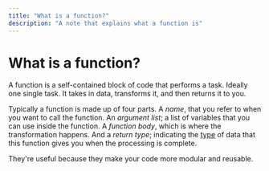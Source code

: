 ```yaml
---
title: "What is a function?"
description: "A note that explains what a function is"
---
```


<Tag tag="Programming"/>

# What is a function? 

<TimeStamp updated="February 27, 2022, 9:20  PM ET"/>

A function is a self-contained block of code that performs a
task. Ideally one single task. It takes in data, transforms it, 
and then returns it to you. 

Typically a function is made up of four parts. A _name_, that you
refer to when you want to call the function. An _argument list_;
a list of variables that you can use inside the function.
A _function body_, which is where the transformation happens. And
a _return type_; indicating the [type](/what-is-a-data-type) 
of data that this function gives you when the processing is complete.

They're useful because they make your code more modular and 
reusable.